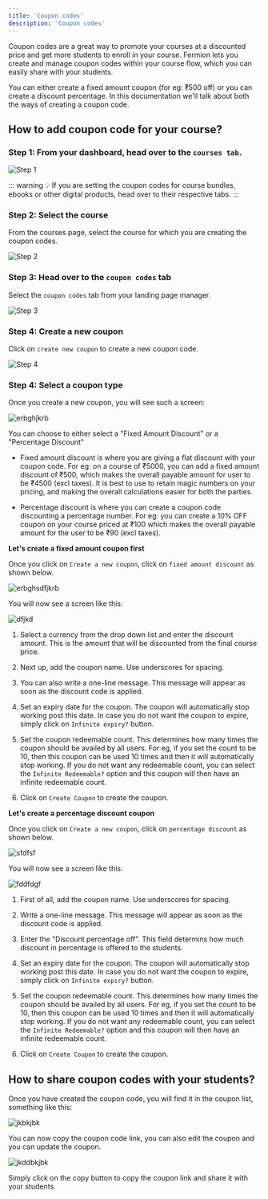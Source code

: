 ```yaml
---
title: 'Coupon codes'
description: 'Coupon codes'
---
```



Coupon codes are a great way to promote your courses at a discounted price and get more students to enroll in your course. Fermion lets you create and manage coupon codes within your course flow, which you can easily share with your students.

You can either create a fixed amount coupon (for eg: ₹500 off) or you can create a discount percentage. In this documentation we'll talk about both the ways of creating a coupon code.

## How to add coupon code for your course?

### Step 1: From your dashboard, head over to the `courses tab`.

![Step 1](https://codedamn-website-assets.s3.us-east-1.amazonaws.com/uploads/19-11-2024/22%402x.jkyvqz.png)

::: warning 💡 If you are setting the coupon codes for course bundles, ebooks or other digital products, head over to their respective tabs.
:::

### Step 2: Select the course

From the courses page, select the course for which you are creating the coupon codes.

![Step 2](https://codedamn-website-assets.s3.us-east-1.amazonaws.com/uploads/19-11-2024/19%402x.mhnqhl.png)

### Step 3: Head over to the `coupon codes` tab

Select the `coupon codes` tab from your landing page manager.

![Step 3](https://codedamn-website-assets.s3.us-east-1.amazonaws.com/uploads/19-11-2024/02%402x.ijotvc.png)

### Step 4: Create a new coupon

Click on `create new coupon` to create a new coupon code.

![Step 4](https://codedamn-website-assets.s3.us-east-1.amazonaws.com/uploads/19-11-2024/57%402x.mxuauc.png)

### Step 4: Select a coupon type

Once you create a new coupon, you will see such a screen:

![erbghjkrb](https://codedamn-website-assets.s3.us-east-1.amazonaws.com/uploads/19-11-2024/32%E2%80%AFAM.aiujah.png)

You can choose to either select a "Fixed Amount Discount" or a "Percentage Discount"

- Fixed amount discount is where you are giving a flat discount with your coupon code. For eg: on a course of ₹5000, you can add a fixed amount discount of ₹500, which makes the overall payable amount for user to be ₹4500 (excl taxes). It is best to use to retain magic numbers on your pricing, and making the overall calculations easier for both the parties.

- Percentage discount is where you can create a coupon code discounting a percentage number. For eg: you can create a 10% OFF coupon on your course priced at ₹100 which makes the overall payable amount for the user to be ₹90 (excl taxes).

**Let's create a fixed amount coupon first**

Once you click on `Create a new coupon`, click on `fixed amount discount` as shown below.

![erbghsdfjkrb](https://codedamn-website-assets.s3.us-east-1.amazonaws.com/uploads/19-11-2024/57%402x.satsny.png)

You will now see a screen like this:

![dfjkd](https://codedamn-website-assets.s3.us-east-1.amazonaws.com/uploads/19-11-2024/59%402x.iwshbf.png)

1. Select a currency from the drop down list and enter the discount amount. This is the amount that will be discounted from the final course price.

2. Next up, add the coupon name. Use underscores for spacing.

3. You can also write a one-line message. This message will appear as soon as the discount code is applied.

4. Set an expiry date for the coupon. The coupon will automatically stop working post this date. In case you do not want the coupon to expire, simply click on `Infinite expiry?` button.

5. Set the coupon redeemable count. This determines how many times the coupon should be availed by all users. For eg, if you set the count to be 10, then this coupon can be used 10 times and then it will automatically stop working. If you do not want any redeemable count, you can select the `Infinite Redeemable?` option and this coupon will then have an infinite redeemable count.

6. Click on `Create Coupon` to create the coupon.

**Let's create a percentage discount coupon**

Once you click on `Create a new coupon`, click on `percentage discount` as shown below.

![sfdfsf](https://codedamn-website-assets.s3.us-east-1.amazonaws.com/uploads/19-11-2024/59%402x.shahke.png)

You will now see a screen like this:

![fddfdgf](https://codedamn-website-assets.s3.us-east-1.amazonaws.com/uploads/19-11-2024/55%402x.fwiwjj.png)

1. First of all, add the coupon name. Use underscores for spacing.

2. Write a one-line message. This message will appear as soon as the discount code is applied.

3. Enter the "Discount percentage off". This field determins how much discount in percentage is offered to the students.

4. Set an expiry date for the coupon. The coupon will automatically stop working post this date. In case you do not want the coupon to expire, simply click on `Infinite expiry?` button.

5. Set the coupon redeemable count. This determines how many times the coupon should be availed by all users. For eg, if you set the count to be 10, then this coupon can be used 10 times and then it will automatically stop working. If you do not want any redeemable count, you can select the `Infinite Redeemable?` option and this coupon will then have an infinite redeemable count.

6. Click on `Create Coupon` to create the coupon.

## How to share coupon codes with your students?

Once you have created the coupon code, you will find it in the coupon list, something like this:

![jkbkjbk](https://codedamn-website-assets.s3.us-east-1.amazonaws.com/uploads/20-11-2024/54%402x.tlcjly.png)

You can now copy the coupon code link, you can also edit the coupon and you can update the coupon.

![jkddbkjbk](https://codedamn-website-assets.s3.us-east-1.amazonaws.com/uploads/20-11-2024/16%402x.fntccg.png)

Simply click on the copy button to copy the coupon link and share it with your students.
